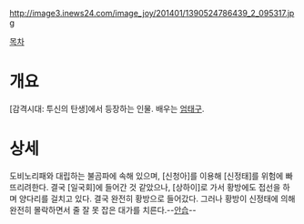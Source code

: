 http://image3.inews24.com/image_joy/201401/1390524786439_2_095317.jpg

[[목차]]
= 개요 =
[감격시대: 투신의 탄생]에서 등장하는 인물. 배우는 [[엄태구]].

= 상세 =
도비노리패와 대립하는 불곰파에 속해 있으며, [신청아]를 이용해 [신정태]를 위험에 빠뜨리려한다. 결국 [일국회]에 들어간 것 같았으나, [상하이]로 가서 황방에도 접선을 하며 양다리를 걸치고 있다. 결국 완전히 황방으로 들어갔다. 그러나 황방이 신정태에 의해 완전히 몰락하면서 줄 잘 못 잡은 대가를 치른다.--[[안습]]--


